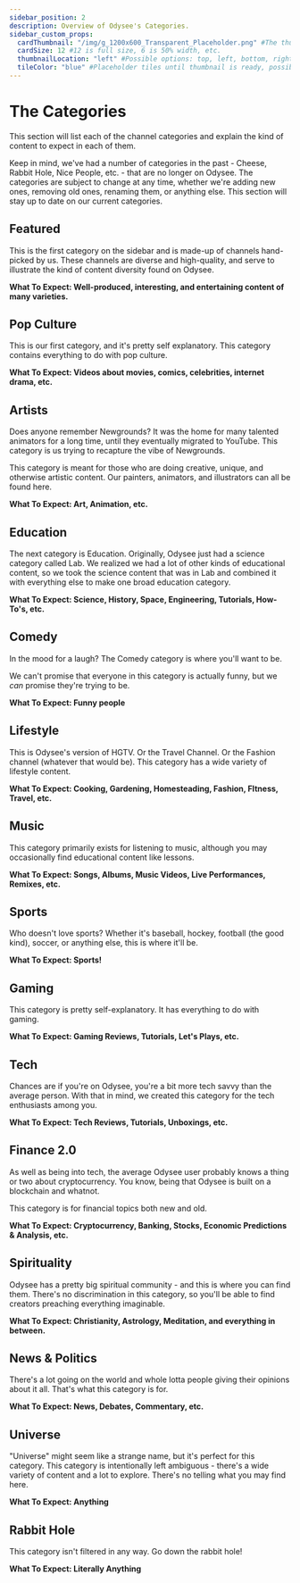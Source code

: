 ---
sidebar_position: 2
description: Overview of Odysee's Categories.
sidebar_custom_props:
  cardThumbnail: "/img/g_1200x600_Transparent_Placeholder.png" #The thumbnail on the category card.
  cardSize: 12 #12 is full size, 6 is 50% width, etc.
  thumbnailLocation: "left" #Possible options: top, left, bottom, right, none
  tileColor: "blue" #Placeholder tiles until thumbnail is ready, possible options: blue, cream, darkpurple, lightpurple, mauve, orange, pink, none
---

# The Categories

This section will list each of the channel categories and explain the kind of content to expect in each of them.

Keep in mind, we've had a number of categories in the past - Cheese, Rabbit Hole, Nice People, etc. - that are no longer on Odysee. The categories are subject to change at any time, whether we're adding new ones, removing old ones, renaming them, or anything else. This section will stay up to date on our current categories.

## Featured

This is the first category on the sidebar and is made-up of channels hand-picked by us. These channels are diverse and high-quality, and serve to illustrate the kind of content diversity found on Odysee.

**What To Expect: Well-produced, interesting, and entertaining content of many varieties.**

## Pop Culture

This is our first category, and it's pretty self explanatory. This category contains everything to do with pop culture.

**What To Expect: Videos about movies, comics, celebrities, internet drama, etc.**

## Artists

Does anyone remember Newgrounds? It was the home for many talented animators for a long time, until they eventually migrated to YouTube. This category is us trying to recapture the vibe of Newgrounds.

This category is meant for those who are doing creative, unique, and otherwise artistic content. Our painters, animators, and illustrators can all be found here.

**What To Expect: Art, Animation, etc.**

## Education

The next category is Education. Originally, Odysee just had a science category called Lab. We realized we had a lot of other kinds of educational content, so we took the science content that was in Lab and combined it with everything else to make one broad education category.

**What To Expect: Science, History, Space, Engineering, Tutorials, How-To's, etc.**

## Comedy

In the mood for a laugh? The Comedy category is where you'll want to be.

We can't promise that everyone in this category is actually funny, but we *can* promise they're trying to be.

**What To Expect: Funny people**

## Lifestyle

This is Odysee's version of HGTV. Or the Travel Channel. Or the Fashion channel (whatever that would be). This category has a wide variety of lifestyle content.

**What To Expect: Cooking, Gardening, Homesteading, Fashion, FItness, Travel, etc.**

## Music

This category primarily exists for listening to music, although you may occasionally find educational content like lessons.

**What To Expect: Songs, Albums, Music Videos, Live Performances, Remixes, etc.**

## Sports

Who doesn't love sports? Whether it's baseball, hockey, football (the good kind), soccer, or anything else, this is where it'll be.

**What To Expect: Sports!**

## Gaming

This category is pretty self-explanatory. It has everything to do with gaming.

**What To Expect: Gaming Reviews, Tutorials, Let's Plays, etc.**

## Tech

Chances are if you're on Odysee, you're a bit more tech savvy than the average person. With that in mind, we created this category for the tech enthusiasts among you.

**What To Expect: Tech Reviews, Tutorials, Unboxings, etc.**

## Finance 2.0

As well as being into tech, the average Odysee user probably knows a thing or two about cryptocurrency. You know, being that Odysee is built on a blockchain and whatnot.

This category is for financial topics both new and old.

**What To Expect: Cryptocurrency, Banking, Stocks, Economic Predictions & Analysis, etc.**

## Spirituality

Odysee has a pretty big spiritual community - and this is where you can find them. There's no discrimination in this category, so you'll be able to find creators preaching everything imaginable.

**What To Expect: Christianity, Astrology, Meditation, and everything in between.**

## News & Politics

There's a lot going on the world and whole lotta people giving their opinions about it all. That's what this category is for.

**What To Expect: News, Debates, Commentary, etc.**

## Universe

"Universe" might seem like a strange name, but it's perfect for this category. This category is intentionally left ambiguous - there's a wide variety of content and a lot to explore. There's no telling what you may find here.

**What To Expect: Anything**

## Rabbit Hole

This category isn't filtered in any way. Go down the rabbit hole!

**What To Expect: Literally Anything**